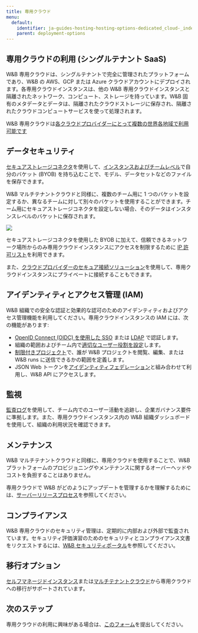 ---
title: 専用クラウド
menu:
  default:
    identifier: ja-guides-hosting-hosting-options-dedicated_cloud-_index
    parent: deployment-options
---

## 専用クラウドの利用 (シングルテナント SaaS)

W&B 専用クラウドは、シングルテナントで完全に管理されたプラットフォームであり、W&B の AWS、GCP または Azure クラウドアカウントにデプロイされます。各専用クラウドインスタンスは、他の W&B 専用クラウドインスタンスと隔離されたネットワーク、コンピュート、ストレージを持っています。W&B 固有のメタデータとデータは、隔離されたクラウドストレージに保存され、隔離されたクラウドコンピュートサービスを使って処理されます。

W&B 専用クラウドは[各クラウドプロバイダーにとって複数の世界各地域で利用可能です](/ja/./dedicated_regions)

## データセキュリティ

[セキュアストレージコネクタ](/ja/guides/hosting/data-security/secure-storage-connector)を使用して、[インスタンスおよびチームレベル](/ja/guides/hosting/data-security/secure-storage-connector.md#configuration-options)で自分のバケット (BYOB) を持ち込むことで、モデル、データセットなどのファイルを保存できます。

W&B マルチテナントクラウドと同様に、複数のチーム用に 1 つのバケットを設定するか、異なるチームに対して別々のバケットを使用することができます。チーム用にセキュアストレージコネクタを設定しない場合、そのデータはインスタンスレベルのバケットに保存されます。

<Frame>
    <img src="/images/hosting/dedicated_cloud_arch.png"  />
</Frame>

セキュアストレージコネクタを使用した BYOB に加えて、信頼できるネットワーク場所からのみ専用クラウドインスタンスにアクセスを制限するために [IP 許可リスト](/ja/guides/hosting/data-security/ip-allowlisting)を利用できます。

また、[クラウドプロバイダーのセキュア接続ソリューション](/ja/guides/hosting/data-security/private-connectivity)を使用して、専用クラウドインスタンスにプライベートに接続することもできます。

## アイデンティティとアクセス管理 (IAM)

W&B 組織での安全な認証と効果的な認可のためのアイデンティティおよびアクセス管理機能を利用してください。専用クラウドインスタンスの IAM には、次の機能があります:

* [OpenID Connect (OIDC) を使用した SSO](/ja/guides/hosting/iam/authentication/sso) または [LDAP](/ja/guides/hosting/iam/authentication/ldap) で認証します。
* 組織の範囲およびチーム内で[適切なユーザー役割を設定](/ja/guides/hosting/iam/access-management/manage-organization.md#assign-or-update-a-users-role)します。
* [制限付きプロジェクト](/ja/guides/hosting/iam/access-management/restricted-projects)で、誰が W&B プロジェクトを閲覧、編集、または W&B runs に送信できるかの範囲を定義します。
* JSON Web トークンを[アイデンティティフェデレーション](/ja/guides/hosting/iam/authentication/identity_federation)と組み合わせて利用し、W&B API にアクセスします。

## 監視

[監査ログ](/ja/guides/hosting/monitoring-usage/audit-logging)を使用して、チーム内でのユーザー活動を追跡し、企業ガバナンス要件に準拠します。また、専用クラウドインスタンス内の W&B 組織ダッシュボードを使用して、組織の利用状況を確認できます。

## メンテナンス

W&B マルチテナントクラウドと同様に、専用クラウドを使用することで、W&B プラットフォームのプロビジョニングやメンテナンスに関するオーバーヘッドやコストを負担することはありません。

専用クラウドで W&B がどのようにアップデートを管理するかを理解するためには、[サーバーリリースプロセス](/ja/guides/hosting/hosting-options/self-managed/server-upgrade-process)を参照してください。

## コンプライアンス

W&B 専用クラウドのセキュリティ管理は、定期的に内部および外部で監査されています。セキュリティ評価演習のためのセキュリティとコンプライアンス文書をリクエストするには、[W&B セキュリティポータル](https://security.wandb.ai/)を参照してください。

## 移行オプション

[セルフマネージドインスタンス](/ja/guides/hosting/hosting-options/self-managed/)または[マルチテナントクラウド](/ja/../saas_cloud)から専用クラウドへの移行がサポートされています。

## 次のステップ

専用クラウドの利用に興味がある場合は、[このフォーム](https://wandb.ai/site/for-enterprise/dedicated-saas-trial)を提出してください。